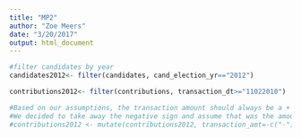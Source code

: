 ```yaml
---
title: "MP2"
author: "Zoe Meers"
date: "3/20/2017"
output: html_document
---
```


```r
#filter candidates by year
candidates2012<- filter(candidates, cand_election_yr=="2012") 
```
```r
contributions2012<- filter(contributions, transaction_dt>="11022010")
```
```r
#Based on our assumptions, the transaction amount should always be a + number. The data does not look clean (many transaction amounts are - amounts)
#We decided to take away the negative sign and assume that was the amount the person contributed
#contributions2012 <- mutate(contributions2012, transaction_amt=-c("-"))
```



